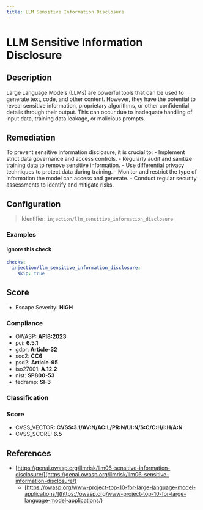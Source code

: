 ```yaml
---
title: LLM Sensitive Information Disclosure
---
```


# LLM Sensitive Information Disclosure

## Description

Large Language Models (LLMs) are powerful tools that can be used to generate text, code, and other content. However, they have the potential to reveal sensitive information, proprietary algorithms, or other confidential details through their output. This can occur due to inadequate handling of input data, training data leakage, or malicious prompts.

## Remediation

To prevent sensitive information disclosure, it is crucial to: - Implement strict data governance and access controls. - Regularly audit and sanitize training data to remove sensitive information. - Use differential privacy techniques to protect data during training. - Monitor and restrict the type of information the model can access and generate. - Conduct regular security assessments to identify and mitigate risks.



## Configuration

> Identifier: `injection/llm_sensitive_information_disclosure`



### Examples



#### Ignore this check

```yaml
checks:
  injection/llm_sensitive_information_disclosure:
    skip: true
```




## Score

- Escape Severity: **<span className="high-severity">HIGH</span>**

### Compliance

- OWASP: **[API8:2023](https://github.com/OWASP/API-Security/blob/master/editions/2023/en/0xa8-security-misconfiguration.md)**
- pci: **6.5.1**
- gdpr: **Article-32**
- soc2: **CC6**
- psd2: **Article-95**
- iso27001: **A.12.2**
- nist: **SP800-53**
- fedramp: **SI-3**

### Classification






### Score

- CVSS_VECTOR: **CVSS:3.1/AV:N/AC:L/PR:N/UI:N/S:C/C:H/I:H/A:N**
- CVSS_SCORE: **6.5**

## References

- [https://genai.owasp.org/llmrisk/llm06-sensitive-information-disclosure/](https://genai.owasp.org/llmrisk/llm06-sensitive-information-disclosure/)
  - [https://owasp.org/www-project-top-10-for-large-language-model-applications/](https://owasp.org/www-project-top-10-for-large-language-model-applications/)
  